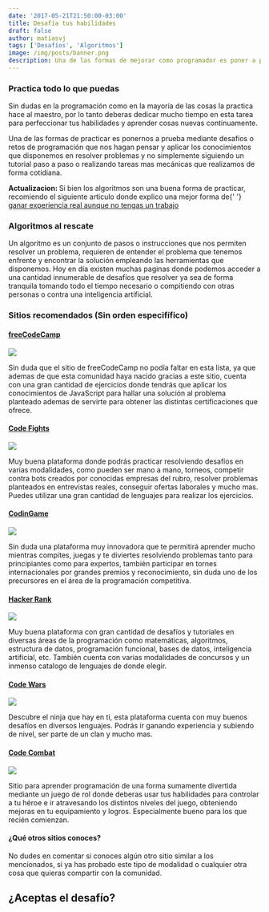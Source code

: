 ```yaml
---
date: '2017-05-21T21:50:00-03:00'
title: Desafía tus habilidades
draft: false
author: matiasvj
tags: ['Desafíos', 'Algoritmos']
image: /img/posts/banner.png
description: Una de las formas de mejorar como programador es poner a prueba tus conocimientos resolviendo problemas o desafíos.
---
```


### Practica todo lo que puedas

Sin dudas en la programación como en la mayoría de las cosas la practica hace al maestro, por lo tanto deberas dedicar mucho tiempo en esta tarea para perfeccionar tus habilidades y aprender cosas nuevas continuamente.

Una de las formas de practicar es ponernos a prueba mediante desafíos o retos de programación que nos hagan pensar y aplicar los conocimientos que disponemos en resolver problemas y no simplemente siguiendo un tutorial paso a paso o realizando tareas mas mecánicas que realizamos de forma cotidiana.

<div className="bg-indigo-50 border-l-4 border-indigo-400 p-4">
  <div className="flex">
    <div className="ml-3">
      <p className="text-indigo-700">
        <strong className="text-indigo-700">Actualizacion: </strong> Si bien los
        algoritmos son una buena forma de practicar, recomiendo el siguiente
        articulo donde explico una mejor forma de{' '}
        <a
          href="https://matiasverdier.com/posts/como-ganar-experiencia-como-developer-sin-tener-trabajo"
          rel="noopener noreferrer"
          target="_blank"
        >
          ganar experiencia real aunque no tengas un trabajo
        </a>
      </p>
    </div>
  </div>
</div>

### Algoritmos al rescate

Un algoritmo es un conjunto de pasos o instrucciones que nos permiten resolver un problema, requieren de entender el problema que tenemos enfrente y encontrar la solución empleando las herramientas que disponemos.
Hoy en día existen muchas paginas donde podemos acceder a una cantidad innumerable de desafíos que resolver ya sea de forma tranquila tomando todo el tiempo necesario o compitiendo con otras personas o contra una inteligencia artificial.

### Sitios recomendados (Sin orden especifífico)

#### [freeCodeCamp](https://freecodecamp.com)

![](/img/posts/freecodecamp.png)

Sin duda que el sitio de freeCodeCamp no podía faltar en esta lista, ya que ademas de que esta comunidad haya nacido gracias a este sitio, cuenta con una gran cantidad de ejercicios donde tendrás que aplicar los conocimientos de JavaScript para hallar una solución al problema planteado ademas de servirte para obtener las distintas certificaciones que ofrece.

#### [Code Fights](https://codefights.com/signup/cHn3heTHBzpfWPyii/main)

![](/img/posts/codefights.png)

Muy buena plataforma donde podrás practicar resolviendo desafíos en varias modalidades, como pueden ser mano a mano, torneos, competir contra bots creados por conocidas empresas del rubro, resolver problemas planteados en entrevistas reales, conseguir ofertas laborales y mucho mas. Puedes utilizar una gran cantidad de lenguajes para realizar los ejercicios.

#### [CodinGame](https://www.codingame.com/servlet/urlinvite?u=1627701)

![](/img/posts/codingame.jpg)

Sin duda una plataforma muy innovadora que te permitirá aprender mucho mientras compites, juegas y te diviertes resolviendo problemas tanto para principiantes como para expertos, también participar en tornes internacionales por grandes premios y reconocimiento, sin duda uno de los precursores en el área de la programación competitiva.

#### [Hacker Rank](https://www.hackerrank.com)

![](/img/posts/hackerrank.png)

Muy buena plataforma con gran cantidad de desafíos y tutoriales en diversas áreas de la programación como matemáticas, algoritmos, estructura de datos, programación funcional, bases de datos, inteligencia artificial, etc. También cuenta con varias modalidades de concursos y un inmenso catalogo de lenguajes de donde elegir.

#### [Code Wars](https://www.codewars.com)

![](/img/posts/codewars.png)

Descubre el ninja que hay en ti, esta plataforma cuenta con muy buenos desafíos en diversos lenguajes. Podrás ir ganando experiencia y subiendo de nivel, ser parte de un clan y mucho mas.

#### [Code Combat](https://codecombat.com)

![](/img/posts/codecombat.png)

Sitio para aprender programación de una forma sumamente divertida mediante un juego de rol donde deberas usar tus habilidades para controlar a tu héroe e ir atravesando los distintos niveles del juego, obteniendo mejoras en tu equipamiento y logros. Especialmente bueno para los que recién comienzan.

#### ¿Qué otros sitios conoces?

No dudes en comentar si conoces algún otro sitio similar a los mencionados, si ya has probado este tipo de modalidad o cualquier otra cosa que quieras compartir con la comunidad.

## ¿Aceptas el desafío?
